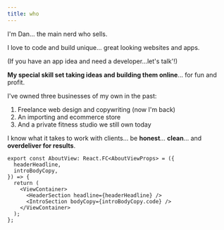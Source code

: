 ```yaml
---
title: who
---
```



I'm Dan... the main nerd who sells.

I love to code and build unique... great looking websites and apps.

(If you have an app idea and need a developer...<InternalLink slug="/contact">let's talk'</InternalLink>!)

**My special skill set taking ideas and building them online**... for fun and profit.

I've owned three businesses of my own in the past:

1. Freelance web design and copywriting (now I'm back)
2. An importing and ecommerce store
3. And a private fitness studio we still own today

I know what it takes to work with clients... be **honest**... **clean**... and **overdeliver for results**.

```
export const AboutView: React.FC<AboutViewProps> = ({
  headerHeadline,
  introBodyCopy,
}) => {
  return (
    <ViewContainer>
      <HeaderSection headline={headerHeadline} />
      <IntroSection bodyCopy={introBodyCopy.code} />
    </ViewContainer>
  );
};
```
